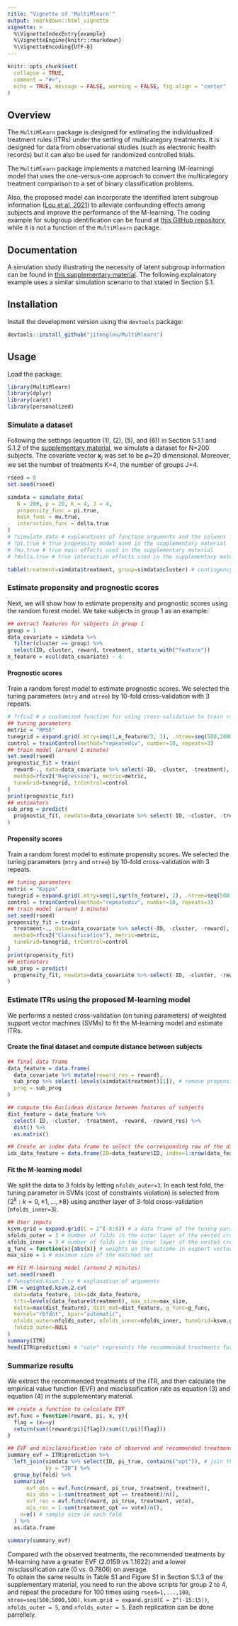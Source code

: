 ```yaml
---
title: "Vignette of 'MultiMlearn'"
output: rmarkdown::html_vignette
vignette: >
  %\VignetteIndexEntry{example}
  %\VignetteEngine{knitr::rmarkdown}
  %\VignetteEncoding{UTF-8}
---
```


```r
knitr::opts_chunk$set(
  collapse = TRUE,
  comment = "#>",
  echo = TRUE, message = FALSE, warning = FALSE, fig.align = "center"
)
```

## Overview
The `MultiMlearn` package is designed for estimating the individualized treatment rules (ITRs) under the setting of multicategory treatments. It is designed for data from observational studies (such as electronic health records) but it can also be used for randomized controlled trials. </br>

The `MultiMlearn` package implements a matched learning (M-learning) model that uses the one-versus-one approach to convert the multicategory treatment comparison to a set of binary classification problems. </br>

Also, the proposed model can incorporate the identified latent subgroup information ([Lou et al, 2021](https://onlinelibrary.wiley.com/doi/10.1002/sim.8880)) to alleviate confounding effects among subjects and improve the performance of the M-learning.
The coding example for subgroup identification can be found at [this GitHub repository](https://github.com/jitonglou/EHR_ITR), while it is not a function of the `MultiMlearn` package.

## Documentation
A simulation study illustrating the necessity of latent subgroup information can be found in [this supplementary material](https://github.com/jitonglou/MultiMlearn/vignettes/supp_v3.pdf).
The following explainatory example uses a similar simulation scenario to that stated in Section S.1.

## Installation
Install the development version using the `devtools` package:
```r
devtools::install_github("jitonglou/MultiMlearn")
```

## Usage
Load the package:
```r
library(MultiMlearn)
library(dplyr)
library(caret)
library(personalized)
```

### Simulate a dataset
Following the settings (equation (1), (2), (5), and (6)) in Section S.1.1 and S.1.2 of the [supplementary material](https://github.com/jitonglou/MultiMlearn/vignettes/supp_v3.pdf), we simulate a dataset for N=200 subjects. The covariate vector $\mathbf{x}_i$ was set to be p=20 dimensional. Moreover, we set the number of treatments K=4, the number of groups J=4.
```r
rseed = 0
set.seed(rseed)

simdata = simulate_data(
   N = 200, p = 20, K = 4, J = 4,
   propensity_func = pi.true, 
   main_func = mu.true, 
   interaction_func = delta.true
)
# ?simulate_data # explanations of function arguments and the columns in the returned data frame 
# ?pi.true # true propensity model used in the supplementary material
# ?mu.true # true main effects used in the supplementary material
# ?delta.true # true interaction effects used in the supplementary material

table(treatment=simdata$treatment, group=simdata$cluster) # contingency table of observed treatment vs group
```

### Estimate propensity and prognostic scores
Next, we will show how to estimate propensity and prognostic scores using the random forest model. We take subjects in group 1 as an example:
```r
## extract features for subjects in group 1
group = 1
data_covariate = simdata %>%
  filter(cluster == group) %>%
  select(ID, cluster, reward, treatment, starts_with("feature"))
n_feature = ncol(data_covariate) - 4
```

#### Prognostic scores
Train a random forest model to estimate prognostic scores. We selected the tuning parameters (`mtry` and `ntree`) by 10-fold cross-validation with 3 repeats.
```r
# ?rfcv2 # a customized function for using cross-validation to train random forests
## tuning parameters
metric = "RMSE"
tunegrid = expand.grid(.mtry=seq(1,n_feature/3, 1), .ntree=seq(500,2000,500))
control = trainControl(method="repeatedcv", number=10, repeats=3)
## train model (around 1 minute)
set.seed(rseed)
prognostic_fit = train(
  reward~., data=data_covariate %>% select(-ID, -cluster, -treatment),
  method=rfcv2("Regression"), metric=metric,
  tuneGrid=tunegrid, trControl=control
)
print(prognostic_fit)
## estimators
sub_prog = predict(
  prognostic_fit, newdata=data_covariate %>% select(-ID, -cluster, -treatment)
)
```

#### Propensity scores
Train a random forest model to estimate propensity scores. We selected the tuning parameters (`mtry` and `ntree`) by 10-fold cross-validation with 3 repeats.
```r
## tuning parameters
metric = "Kappa"
tunegrid = expand.grid(.mtry=seq(1,sqrt(n_feature), 1), .ntree=seq(500,2000,500))
control = trainControl(method="repeatedcv", number=10, repeats=3)
## train model (around 1 minute)
set.seed(rseed)
propensity_fit = train(
  treatment~., data=data_covariate %>% select(-ID, -cluster, -reward),
  method=rfcv2("Classification"), metric=metric,
  tuneGrid=tunegrid, trControl=control
)
print(propensity_fit)
## estimators
sub_prop = predict(
  propensity_fit, newdata=data_covariate %>% select(-ID, -cluster, -reward), type = "prob"
)
```

### Estimate ITRs using the proposed M-learning model
We performs a nested cross-validation (on tuning parameters) of weighted support vector machines (SVMs) to fit the M-learning model and estimate ITRs.

#### Create the final dataset and compute distance between subjects
```r
## final data frame
data_feature = data.frame(
  data_covariate %>% mutate(reward_res = reward),
  sub_prop %>% select(-levels(simdata$treatment)[1]), # remove propensity scores of the first treatment to avoid colinearity of propensity scores
  prog = sub_prog
)

## compute the Euclidean distance between features of subjects
dist_feature = data_feature %>%
  select(-ID, -cluster, -treatment, -reward, -reward_res) %>%
  dist() %>%
  as.matrix()

## Create an index data frame to select the corresponding row of the distance matrix
idx_data_feature = data.frame(ID=data_feature$ID, index=1:nrow(data_feature)) 
```

#### Fit the M-learning model
We split the data to 3 folds by letting `nfolds_outer=3`. In each test fold, the tuning parameter in SVMs (cost of constraints violation) is selected from $\{2^k:k=0,\pm1,\ldots,\pm8\}$ using another layer of 3-fold cross-validation (`nfolds_inner=3`). 
```r
## User inputs
ksvm.grid = expand.grid(C = 2^(-8:8)) # a data frame of the tuning parameter
nfolds_outer = 3 # number of folds in the outer layer of the nested cross-validation
nfolds_inner = 3 # number of folds in the inner layer of the nested cross-validation
g_func = function(x){abs(x)} # weights on the outcome in support vector machines
max_size = 1 # maximum size of the matched set

## Fit M-learning model (around 2 minutes)
set.seed(rseed)
# ?weighted.ksvm.2.cv # explanation of arguments
ITR = weighted.ksvm.2.cv(
  data=data_feature, idx=idx_data_feature,
  trts=levels(data_feature$treatment), max_size=max_size,
  delta=max(dist_feature), dist_mat=dist_feature, g_func=g_func,
  kernel="rbfdot", kpar="automatic",
  nfolds_outer=nfolds_outer, nfolds_inner=nfolds_inner, tuneGrid=ksvm.grid, propensity=sub_prop,
  foldid_outer=NULL
)
summary(ITR)
head(ITR$prediction) # "vote" represents the recommended treatments for the subjects. "treatment" represents the observed treatments.
```

### Summarize results
We extract the recommended treatments of the ITR, and then calculate the empirical value function (EVF) and misclassification rate as equation (3) and equation (4) in the supplementary material. 
```r
## create a function to calculate EVF
evf.func = function(reward, pi, x, y){
  flag = (x==y)
  return(sum((reward/pi)[flag])/sum((1/pi)[flag]))
}

## EVF and misclassification rate of observed and recommended treatments
summary_evf = ITR$prediction %>%
  left_join(simdata %>% select(ID, pi_true, contains("opt")), # join the simdata to use true propensity score and optimal treatment information
            by = "ID") %>%
  group_by(fold) %>%
  summarize(
      evf_obs = evf.func(reward, pi_true, treatment, treatment),
      mis_obs = 1-sum(treatment_opt == treatment)/n(),
      evf_rec = evf.func(reward, pi_true, treatment, vote), 
      mis_rec = 1-sum(treatment_opt == vote)/n(),
    n=n() # sample size in each fold
  ) %>%
  as.data.frame

summary(summary_evf)
```
Compared with the observed treatments, the recommended treatments by M-learning have a greater EVF (2.0159 vs 1.1622) and a lower misclassification rate (0 vs. 0.7806) on average. </br> 
To obtain the same results in Table S1 and Figure S1 in Section S.1.3 of the supplementary material, you need to run the above scripts for group 2 to 4, and repeat the procedure for 100 times using `rseed=1,...,100`, `ntree=seq(500,5000,500)`, `ksvm.grid = expand.grid(C = 2^(-15:15))`, `nfolds_outer = 5`, and `nfolds_outer = 5`. Each replication can be done parrellely. 

